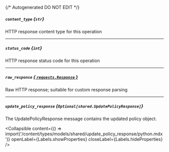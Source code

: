 {/* Autogenerated DO NOT EDIT  */}

##### `content_type` *{`str`}*
HTTP response content type for this operation

---
##### `status_code` *{`int`}*
HTTP response status code for this operation

---
##### `raw_response` [*{ `requests.Response` }*](https://requests.readthedocs.io/en/latest/api/#requests.Response)
Raw HTTP response; suitable for custom response parsing

---
##### `update_policy_response` *{`Optional[shared.UpdatePolicyResponse]`}*
The UpdatePolicyResponse message contains the updated policy object.

<Collapsible content={() => import('/content/types/models/shared/update_policy_response/python.mdx')} openLabel={Labels.showProperties} closeLabel={Labels.hideProperties} />



